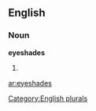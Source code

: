 ==English==

===Noun===
'''eyeshades'''

# {{plural of|[[eyeshade]]}}

[[Category:English plurals]]

[[ar:eyeshades]]